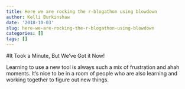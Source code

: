 ```yaml
---
title: Here we are rocking the r-blogathon using blowdown
author: Kelli Burkinshaw
date: '2018-10-03'
slug: here-we-are-rocking-the-r-blogathon-using-blowdown
categories: []
tags: []
---
```


#It Took a Minute, But We've Got it Now!

Learning to use a new tool is always such a mix of frustration and ahah moments. It's nice to be in a room of people who are also learning and working together to figure out new things.